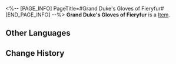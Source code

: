 <%-- [PAGE_INFO]
PageTitle=#Grand Duke's Gloves of Fieryfur#
[END_PAGE_INFO] --%>
{{Item Infobox
|id          = 51152
|image       = Item Grand Duke's Gloves of Fieryfur.png
|type        = 
|invCategory = Relics
|rarity      = 4
|effect      = 
|description = Pure white gloves with flames as its fur, hiding its brutality under smooth silk.
|source1     = [[Cavern of Corrosion: Fyxestroll Garden]]
}}
'''Grand Duke's Gloves of Fieryfur''' is a [[Item]].

==Other Languages==
{{Other Languages
|en   = Grand Duke's Gloves of Fieryfur
|zhs  = 大公的绒火指套
|zht  = 大公的絨火指套
|ja   = 大公の炎の手袋
|ko   = 대공의 화염 장갑
|es   = Guantes llameantes de terciopelo del gran duque
|fr   = Gantelets de feurrure du grand duc
|ru   = Огненные перчатки герцога
|th   = Grand Duke's Gloves of Fieryfur
|vi   = Bao Tay Lửa Nhung Đại Công Tước
|de   = Lodernde Samthandschuhe des Erzherzogs
|id   = Grand Duke's Gloves of Fieryfur
|pt   = Luvas de Pelo Incandescente do Grão-Duque
}}

==Change History==
{{Change History|2.0}}
